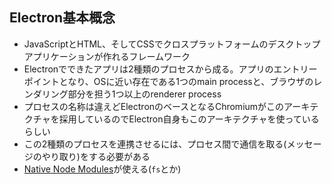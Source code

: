 ## Electron基本概念
* JavaScriptとHTML、そしてCSSでクロスプラットフォームのデスクトップアプリケーションが作れるフレームワーク
* Electronでできたアプリは2種類のプロセスから成る。アプリのエントリーポイントとなり、OSに近い存在である1つのmain processと、ブラウザのレンダリング部分を担う1つ以上のrenderer process
* プロセスの名称は違えどElectronのベースとなるChromiumがこのアーキテクチャを採用しているのでElectron自身もこのアーキテクチャを使っているらしい
* この2種類のプロセスを連携させるには、プロセス間で通信を取る(メッセージのやり取り)をする必要がある
* [Native Node Modules](https://nodejs.org/api/addons.html)が使える(`fs`とか)
